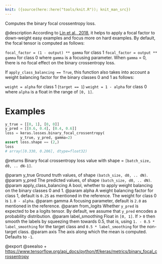 ```yaml
---
knit: ({source(here::here("tools/knit.R")); knit_man_src})
---
```

Computes the binary focal crossentropy loss.

@description
According to [Lin et al., 2018](https://arxiv.org/pdf/1708.02002.pdf), it
helps to apply a focal factor to down-weight easy examples and focus more on
hard examples. By default, the focal tensor is computed as follows:

`focal_factor = (1 - output) ** gamma` for class 1
`focal_factor = output ** gamma` for class 0
where `gamma` is a focusing parameter. When `gamma` = 0, there is no focal
effect on the binary crossentropy loss.

If `apply_class_balancing == True`, this function also takes into account a
weight balancing factor for the binary classes 0 and 1 as follows:

`weight = alpha` for class 1 (`target == 1`)
`weight = 1 - alpha` for class 0
where `alpha` is a float in the range of `[0, 1]`.

# Examples
```python
y_true = [[0, 1], [0, 0]]
y_pred = [[0.6, 0.4], [0.4, 0.6]]
loss = keras.losses.binary_focal_crossentropy(
       y_true, y_pred, gamma=2)
assert loss.shape == (2,)
loss
# array([0.330, 0.206], dtype=float32)
```

@returns
Binary focal crossentropy loss value
with shape = `[batch_size, d0, .. dN-1]`.

@param y_true Ground truth values, of shape `(batch_size, d0, .. dN)`.
@param y_pred The predicted values, of shape `(batch_size, d0, .. dN)`.
@param apply_class_balancing A bool, whether to apply weight balancing on the
    binary classes 0 and 1.
@param alpha A weight balancing factor for class 1, default is `0.25` as
    mentioned in the reference. The weight for class 0 is `1.0 - alpha`.
@param gamma A focusing parameter, default is `2.0` as mentioned in the
    reference.
@param from_logits Whether `y_pred` is expected to be a logits tensor. By
    default, we assume that `y_pred` encodes a probability distribution.
@param label_smoothing Float in `[0, 1]`. If > `0` then smooth the labels by
    squeezing them towards 0.5, that is,
    using `1. - 0.5 * label_smoothing` for the target class
    and `0.5 * label_smoothing` for the non-target class.
@param axis The axis along which the mean is computed. Defaults to `-1`.

@export
@seealso
+ <https://www.tensorflow.org/api_docs/python/tf/keras/metrics/binary_focal_crossentropy>
